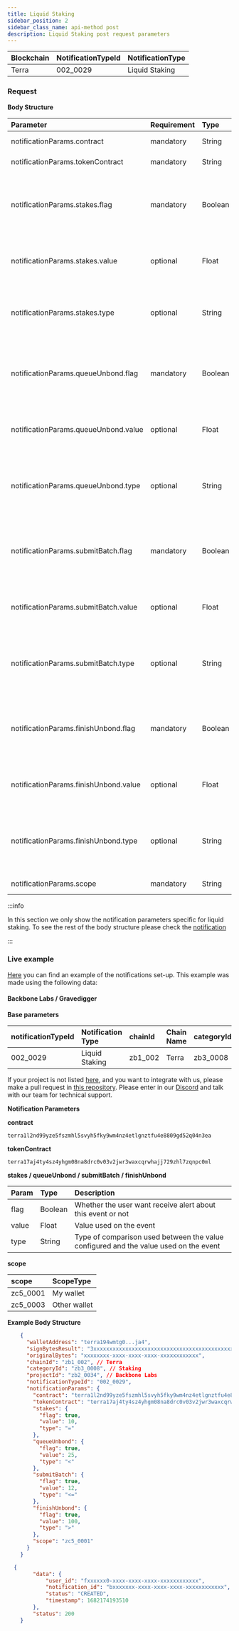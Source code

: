 ```yaml
---
title: Liquid Staking
sidebar_position: 2
sidebar_class_name: api-method post
description: Liquid Staking post request parameters
---
```





| Blockchain        | NotificationTypeId | NotificationType | 
| :---------------- | :----------------- | :--------------- | 
| Terra             | 002_0029           | Liquid Staking   |


### Request

**Body Structure**

 | Parameter                               | Requirement | Type    | Description                                                                                         |
 | :-------------------------------------- | :---------- | :------ | :-------------------------------------------------------------------------------------------------- | 
 | notificationParams.contract             | mandatory   | String  | Params of the notification                                                                          |
 | notificationParams.tokenContract        | mandatory   | String  | Params of the notification                                                                          |
 | notificationParams.stakes.flag          | mandatory   | Boolean | if the observation is made about staking movements in the blockchain                                |
 | notificationParams.stakes.value         | optional    | Float   | value from when the staking is taken in consideration                                               |
 | notificationParams.stakes.type          | optional    | String  | use [priceType](/public-api/ids) varible value from when the staking is taken in consideration      | 
 | notificationParams.queueUnbond.flag     | mandatory   | Boolean | if the observation is made about queueUnbond movements in the blockchain                            |
 | notificationParams.queueUnbond.value    | optional    | Float   | value from when the queueUnbond is taken in consideration                                           |
 | notificationParams.queueUnbond.type     | optional    | String  | use [priceType](/public-api/ids) varible value from when the queueUnbond is taken in consideration  |
 | notificationParams.submitBatch.flag     | mandatory   | Boolean | if the observation is made about submitBatch movements in the blockchain                            |
 | notificationParams.submitBatch.value    | optional    | Float   | value from when the submitBatch is taken in consideration                                           |
 | notificationParams.submitBatch.type     | optional    | String  | use [priceType](/public-api/ids) varible value from when the submitBatch is taken in consideration  |
 | notificationParams.finishUnbond.flag    | mandatory   | Boolean | if the observation is made about finishUnbond movements in the blockchain                           |
 | notificationParams.finishUnbond.value   | optional    | Float   | value from when the finishUnbond is taken in consideration                                          |
 | notificationParams.finishUnbond.type    | optional    | String  | use [priceType](/public-api/ids) varible value from when the finishUnbond is taken in consideration |
 | notificationParams.scope                | mandatory   | String  | use [scope](/public-api/ids) varible value                                                          |


:::info

In this section we only show the notification parameters  specific for liquid staking. To see the rest of the body structure please check the [notification](/public-api/notification) 

:::



### Live example

[Here](https://gravedigger.backbonelabs.io/) you can find an example of the notifications set-up. This example was made using the following data:

#### Backbone Labs / Gravedigger

**Base parameters**

| notificationTypeId | Notification Type| chainId | Chain Name| categoryId | Category Name|  projectId |  Project Name               |
| :----------------- | :--------------- | :------ | :-------- | :--------- | :----------- | :--------- | :-------------------------- |
| 002_0029           | Liquid Staking   | zb1_002 | Terra     | zb3_0008   | Staking      |  zb2_0034  |  Backbone Labs/Gravedigger  |


If your project is not listed [here](/public-api/ids), and you want to integrate with us, please make a pull request in [this repository](https://github.com/HermesProtocol-io/assets). Please enter in our [Discord](https://discord.com/invite/RkZvDsWaGk) and talk with our team for technical support.

**Notification Parameters**

**contract**

```
terra1l2nd99yze5fszmhl5svyh5fky9wm4nz4etlgnztfu4e8809gd52q04n3ea
```

**tokenContract**

```
terra17aj4ty4sz4yhgm08na8drc0v03v2jwr3waxcqrwhajj729zhl7zqnpc0ml
```

**stakes / queueUnbond / submitBatch / finishUnbond**

| Param | Type       | Description                                                                          |
| :---- | :--------- | :----------------------------------------------------------------------------------- |
| flag  | Boolean    | Whether the user want receive alert about this event or not                          |
| value | Float      | Value used on the event                                                              |
| type  | String     | Type of comparison used between the value configured and the value used on the event |


**scope**

| scope    | ScopeType    |
| :------- | :----------- |
| zc5_0001 | My wallet    |
| zc5_0003 | Other wallet |

**Example Body Structure**


<Tabs groupId="platforms">
  <TabItem value="request" label="Request" default>

```json
    {
      "walletAddress": "terra194wmtg0...ja4",
      "signBytesResult": "3xxxxxxxxxxxxxxxxxxxxxxxxxxxxxxxxxxxxxxxxxxxxxxxxxxxxxxxxxxxxxxxxxxxxxxxxxxxxxxxxxxxxxxxxxxx3",
      "originalBytes": "xxxxxxxx-xxxx-xxxx-xxxx-xxxxxxxxxxxx",
      "chainId": "zb1_002", // Terra
      "categoryId": "zb3_0008", // Staking
      "projectId": "zb2_0034", // Backbone Labs
      "notificationTypeId": "002_0029",
      "notificationParams": {
        "contract": "terra1l2nd99yze5fszmhl5svyh5fky9wm4nz4etlgnztfu4e8809gd52q04n3ea",
        "tokenContract": "terra17aj4ty4sz4yhgm08na8drc0v03v2jwr3waxcqrwhajj729zhl7zqnpc0ml",
        "stakes": {
          "flag": true,
          "value": 10,
          "type": "="
        },
        "queueUnbond": {
          "flag": true,
          "value": 25,
          "type": "<"
        },
        "submitBatch": {
          "flag": true,
          "value": 12,
          "type": "<="
        },
        "finishUnbond": {
          "flag": true,
          "value": 100,
          "type": ">"
        },
        "scope": "zc5_0001"
      }
    }
```
  </TabItem>

  <TabItem value="response" label="Response">

```json
  {
        "data": {
            "user_id": "fxxxxxx0-xxxx-xxxx-xxxx-xxxxxxxxxxxx",
            "notification_id": "bxxxxxxx-xxxx-xxxx-xxxx-xxxxxxxxxxxx",
            "status": "CREATED",
            "timestamp": 1682174193510
        },
        "status": 200
    }
```  

  </TabItem>
</Tabs> 
